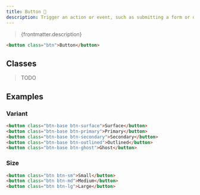 ```yaml
---
title: Button 🔴
description: Trigger an action or event, such as submitting a form or displaying a dialog.
---
```



> {frontmatter.description}

<Tabs syncKey="framework">
  <TabItem label="html">
  
```html live
<button class="btn">Button</button>
```

  </TabItem>
</Tabs>

## Classes

> TODO

## Examples

### Variant

```html live
<button class="btn-base btn-surface">Surface</button>
<button class="btn-base btn-primary">Primary</button>
<button class="btn-base btn-secondary">Secondary</button>
<button class="btn-base btn-outlined">Outlined</button>
<button class="btn-base btn-ghost">Ghost</button>
```

### Size

```html live
<button class="btn btn-sm">Small</button>
<button class="btn btn-md">Medium</button>
<button class="btn btn-lg">Large</button>
```
